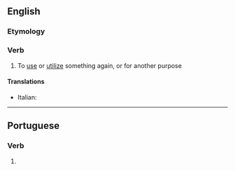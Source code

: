 ==English==

===Etymology===
{{prefix|en|re|utilize}}

===Verb===
{{en-verb|reutiliz}}

# To [[use]] or [[utilize]] something again, or for another purpose

====Translations====
{{trans-top|reutilize}}
* Italian: {{t|it|riutilizzare}}
{{trans-mid}}
{{trans-bottom}}

----

==Portuguese==

===Verb===
{{head|pt|verb form}}

# {{pt-verb-form-of|reutilizar}}